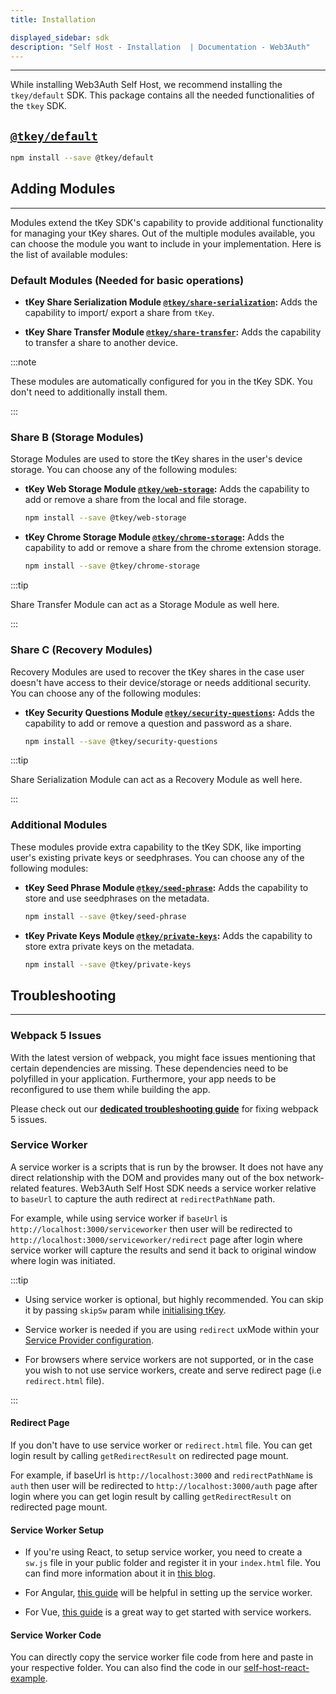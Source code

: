 ```yaml
---
title: Installation

displayed_sidebar: sdk
description: "Self Host - Installation  | Documentation - Web3Auth"
---
```



---

While installing Web3Auth Self Host, we recommend installing the `tkey/default` SDK. This package contains all the needed functionalities of the
`tkey` SDK.

## [`@tkey/default`](https://www.npmjs.com/package/@tkey/default)

```bash npm2yarn
npm install --save @tkey/default
```

## Adding Modules

---

Modules extend the tKey SDK's capability to provide additional functionality for managing your tKey shares. Out of the multiple modules available, you
can choose the module you want to include in your implementation. Here is the list of available modules:

### Default Modules (Needed for basic operations)

- **tKey Share Serialization Module [`@tkey/share-serialization`](/sdk/self-host/modules/share-serialization):** Adds the capability to import/ export
  a share from `tKey`.

- **tKey Share Transfer Module [`@tkey/share-transfer`](/sdk/self-host/modules/share-transfer):** Adds the capability to transfer a share to another
  device.

:::note

These modules are automatically configured for you in the tKey SDK. You don't need to additionally install them.

:::

### Share B (Storage Modules)

Storage Modules are used to store the tKey shares in the user's device storage. You can choose any of the following modules:

- **tKey Web Storage Module [`@tkey/web-storage`](/sdk/self-host/modules/web-storage):** Adds the capability to add or remove a share from the local
  and file storage.

  ```bash npm2yarn
  npm install --save @tkey/web-storage
  ```

- **tKey Chrome Storage Module [`@tkey/chrome-storage`](/sdk/self-host/modules/chrome-storage):** Adds the capability to add or remove a share from
  the chrome extension storage.

  ```bash npm2yarn
  npm install --save @tkey/chrome-storage
  ```

:::tip

Share Transfer Module can act as a Storage Module as well here.

:::

### Share C (Recovery Modules)

Recovery Modules are used to recover the tKey shares in the case user doesn't have access to their device/storage or needs additional security. You
can choose any of the following modules:

- **tKey Security Questions Module [`@tkey/security-questions`](/sdk/self-host/modules/security-questions):** Adds the capability to add or remove a
  question and password as a share.

  ```bash npm2yarn
  npm install --save @tkey/security-questions
  ```

:::tip

Share Serialization Module can act as a Recovery Module as well here.

:::

### Additional Modules

These modules provide extra capability to the tKey SDK, like importing user's existing private keys or seedphrases. You can choose any of the
following modules:

- **tKey Seed Phrase Module [`@tkey/seed-phrase`](/sdk/self-host/modules/seed-phrase):** Adds the capability to store and use seedphrases on the
  metadata.

  ```bash npm2yarn
  npm install --save @tkey/seed-phrase
  ```

- **tKey Private Keys Module [`@tkey/private-keys`](/sdk/self-host/modules/private-keys):** Adds the capability to store extra private keys on the
  metadata.

  ```bash npm2yarn
  npm install --save @tkey/private-keys
  ```

## Troubleshooting

---

### Webpack 5 Issues

With the latest version of webpack, you might face issues mentioning that certain dependencies are missing. These dependencies need to be polyfilled
in your application. Furthermore, your app needs to be reconfigured to use them while building the app.

Please check out our **[dedicated troubleshooting guide](/troubleshooting/webpack-issues)** for fixing webpack 5 issues.

### Service Worker

A service worker is a scripts that is run by the browser. It does not have any direct relationship with the DOM and provides many out of the box
network-related features. Web3Auth Self Host SDK needs a service worker relative to `baseUrl` to capture the auth redirect at `redirectPathName` path.

For example, while using service worker if `baseUrl` is `http://localhost:3000/serviceworker` then user will be redirected to
`http://localhost:3000/serviceworker/redirect` page after login where service worker will capture the results and send it back to original window
where login was initiated.

:::tip

- Using service worker is optional, but highly recommended. You can skip it by passing `skipSw` param while
  [initialising tKey](/initialisation/#initialising-tkey).

- Service worker is needed if you are using `redirect` uxMode within your
  [Service Provider configuration](./initialisation#configuring-service-provider).

- For browsers where service workers are not supported, or in the case you wish to not use service workers, create and serve redirect page (i.e
  `redirect.html` file).

:::

#### Redirect Page

If you don't have to use service worker or `redirect.html` file. You can get login result by calling `getRedirectResult` on redirected page mount.

For example, if baseUrl is `http://localhost:3000` and `redirectPathName` is `auth` then user will be redirected to `http://localhost:3000/auth` page
after login where you can get login result by calling `getRedirectResult` on redirected page mount.

#### Service Worker Setup

- If you're using React, to setup service worker, you need to create a `sw.js` file in your public folder and register it in your `index.html` file.
  You can find more information about it in [this blog](https://blog.bitsrc.io/using-service-workers-with-react-27a4c5e2d1a9).

- For Angular, [this guide](https://angular.io/guide/service-worker-getting-started) will be helpful in setting up the service worker.

- For Vue, [this guide](https://www.360learntocode.com/2020/12/how-to-use-and-customize-service-worker-in-vuejs-pwa.html) is a great way to get
  started with service workers.

#### Service Worker Code

You can directly copy the service worker file code from here and paste in your respective folder. You can also find the code in our
[self-host-react-example](https://github.com/Web3Auth/examples/blob/main/self-host/self-host-react-example/public/serviceworker/sw.js).

<ServiceWorkerCode />
